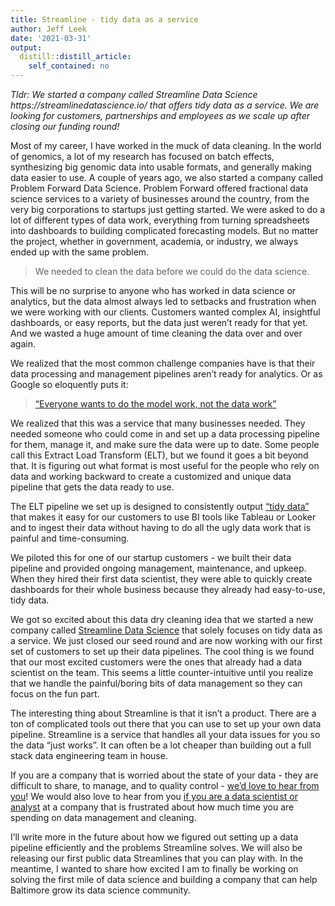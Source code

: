 ```yaml
---
title: Streamline - tidy data as a service
author: Jeff Leek
date: '2021-03-31'
output:
  distill::distill_article:
    self_contained: no
---
```




_Tldr: We started a company called Streamline Data Science https://streamlinedatascience.io/ that offers tidy data as a service. We are looking for customers, partnerships and employees as we scale up after closing our funding round!_ 

Most of my career, I have worked in the muck of data cleaning. In the world of genomics, a lot of my research has focused on batch effects, synthesizing big genomic data into usable formats, and generally making data easier to use. A couple of years ago, we also started a company called Problem Forward Data Science. Problem Forward offered fractional data science services to a variety of businesses around the country, from the very big corporations to startups just getting started. We were asked to do a lot of different types of data work, everything from turning spreadsheets into dashboards to building complicated forecasting models. But no matter the project, whether in government, academia, or industry, we always ended up with the same problem.

> We needed to clean the data before we could do the data science. 

This will be no surprise to anyone who has worked in data science or analytics, but the data almost always led to setbacks and frustration when we were working with our clients. Customers wanted complex AI, insightful dashboards, or easy reports, but the data just weren’t ready for that yet. And we wasted a huge amount of time cleaning the data over and over again.

We realized that the most common challenge companies have is that their data processing and management pipelines aren’t ready for analytics. Or as Google so eloquently puts it:

> [“Everyone wants to do the model work, not the data work”](https://research.google/pubs/pub49953/)

We realized that this was a service that many businesses needed. They needed someone who could come in and set up a data processing pipeline for them, manage it, and make sure the data were up to date. Some people call this Extract Load Transform (ELT), but we found it goes a bit beyond that. It is figuring out what format is most useful for the people who rely on data and working backward to create a customized and unique data pipeline that gets the data ready to use.

The ELT pipeline we set up is designed to consistently output [“tidy data”](https://vita.had.co.nz/papers/tidy-data.pdf) that makes it easy for our customers to use BI tools like Tableau or Looker and to ingest their data without having to do all the ugly data work that is painful and time-consuming. 

We piloted this for one of our startup customers - we built their data pipeline and provided ongoing management, maintenance, and upkeep. When they hired their first data scientist, they were able to quickly create dashboards for their whole business because they already had easy-to-use, tidy data. 

We got so excited about this data dry cleaning idea that we started a new company called [Streamline Data Science](https://streamlinedatascience.io/) that solely focuses on tidy data as a service. We just closed our seed round and are now working with our first set of customers to set up their data pipelines. The cool thing is we found that our most excited customers were the ones that already had a data scientist on the team. This seems a little counter-intuitive until you realize that we handle the painful/boring bits of data management so they can focus on the fun part. 

The interesting thing about Streamline is that it isn’t a product. There are a ton of complicated tools out there that you can use to set up your own data pipeline. Streamline is a service that handles all your data issues for you so the data “just works”. It can often be a lot cheaper than building out a full stack data engineering team in house. 

If you are a company that is worried about the state of your data - they are difficult to share, to manage, and to quality control - [we’d love to hear from you](https://streamlinedatascience.io/data-consumers)! We would also love to hear from you [if you are a data scientist or analyst](https://streamlinedatascience.io/data-professionals) at a company that is frustrated about how much time you are spending on data management and cleaning.

I’ll write more in the future about how we figured out setting up a data pipeline efficiently and the problems Streamline solves. We will also be releasing our first public data Streamlines that you can play with. In the meantime, I wanted to share how excited I am to finally be working on solving the first mile of data science and building a company that can help Baltimore grow its data science community. 


